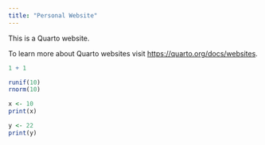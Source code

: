 ```yaml
---
title: "Personal Website"
---
```


This is a Quarto website.

To learn more about Quarto websites visit <https://quarto.org/docs/websites>.

```r
1 + 1
```

```r
runif(10)
rnorm(10)
```

```r
x <- 10
print(x)

y <- 22
print(y)
```


